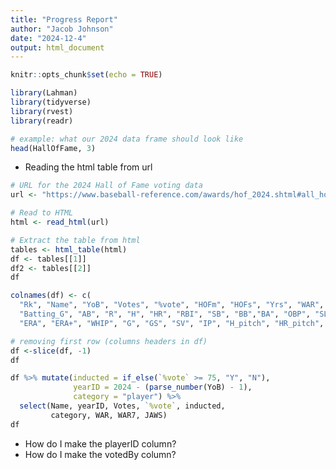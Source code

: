 ```yaml
---
title: "Progress Report"
author: "Jacob Johnson"
date: "2024-12-4"
output: html_document
---
```


```r
knitr::opts_chunk$set(echo = TRUE)
```


```r
library(Lahman)
library(tidyverse)
library(rvest)
library(readr)
```


```r
# example: what our 2024 data frame should look like
head(HallOfFame, 3)
```

- Reading the html table from url
```r
# URL for the 2024 Hall of Fame voting data
url <- "https://www.baseball-reference.com/awards/hof_2024.shtml#all_hof_Veterans"

# Read to HTML 
html <- read_html(url)

# Extract the table from html
tables <- html_table(html)
df <- tables[[1]]
df2 <- tables[[2]]
df
```

```r
colnames(df) <- c(
  "Rk", "Name", "YoB", "Votes", "%vote", "HOFm", "HOFs", "Yrs", "WAR", "WAR7", "JAWS", "Jpos",
  "Batting_G", "AB", "R", "H", "HR", "RBI", "SB", "BB","BA", "OBP", "SLG", "OPS", "OPS+", "Pitching_W", "L",
  "ERA", "ERA+", "WHIP", "G", "GS", "SV", "IP", "H_pitch", "HR_pitch", "BB_pitch", "SO", "Pos_Summary")
```

```r
# removing first row (columns headers in df)
df <-slice(df, -1)
df
```
```r
df %>% mutate(inducted = if_else(`%vote` >= 75, "Y", "N"),
              yearID = 2024 - (parse_number(YoB) - 1),
              category = "player") %>% 
  select(Name, yearID, Votes, `%vote`, inducted,
         category, WAR, WAR7, JAWS)
df
```
- How do I make the playerID column?
- How do I make the votedBy column?

